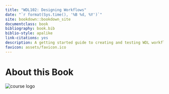 ```yaml
---
title: "WDL102: Designing Workflows"
date: "`r format(Sys.time(), '%B %d, %Y')`"
site: bookdown::bookdown_site
documentclass: book
bibliography: book.bib
biblio-style: apalike
link-citations: yes
description: A getting started guide to creating and testing WDL workflows
favicon: assets/favicon.ico
---
```


# About this Book {-}



<img src="assets/course-logo/wdl-102-navy.png" title="WDL 102 course logo" alt="course logo" style="display: block; margin: auto;" />

